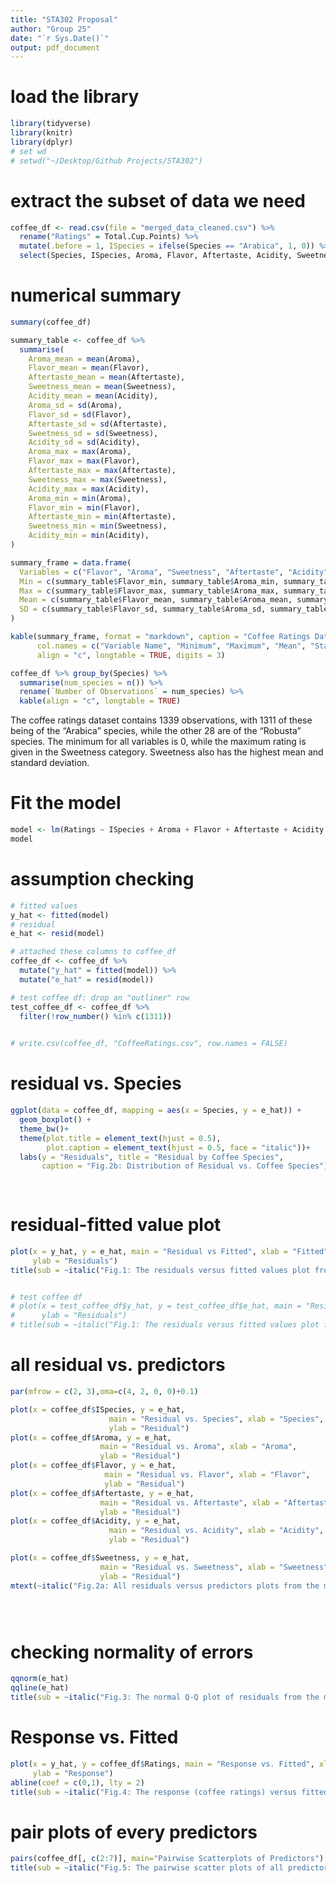 ```yaml
---
title: "STA302 Proposal"
author: "Group 25"
date: "`r Sys.Date()`"
output: pdf_document
---
```


# load the library

```r
library(tidyverse)
library(knitr)
library(dplyr)
# set wd
# setwd("~/Desktop/Github Projects/STA302")
```

# extract the subset of data we need

```r
coffee_df <- read.csv(file = "merged_data_cleaned.csv") %>% 
  rename("Ratings" = Total.Cup.Points) %>% 
  mutate(.before = 1, ISpecies = ifelse(Species == "Arabica", 1, 0)) %>% 
  select(Species, ISpecies, Aroma, Flavor, Aftertaste, Acidity, Sweetness, Ratings)
```

# numerical summary

```r
summary(coffee_df)

summary_table <- coffee_df %>%
  summarise(
    Aroma_mean = mean(Aroma),
    Flavor_mean = mean(Flavor),
    Aftertaste_mean = mean(Aftertaste),
    Sweetness_mean = mean(Sweetness),
    Acidity_mean = mean(Acidity),
    Aroma_sd = sd(Aroma),
    Flavor_sd = sd(Flavor),
    Aftertaste_sd = sd(Aftertaste),
    Sweetness_sd = sd(Sweetness),
    Acidity_sd = sd(Acidity),
    Aroma_max = max(Aroma),
    Flavor_max = max(Flavor),
    Aftertaste_max = max(Aftertaste),
    Sweetness_max = max(Sweetness),
    Acidity_max = max(Acidity),
    Aroma_min = min(Aroma),
    Flavor_min = min(Flavor),
    Aftertaste_min = min(Aftertaste),
    Sweetness_min = min(Sweetness),
    Acidity_min = min(Acidity), 
)

summary_frame = data.frame(
  Variables = c("Flavor", "Aroma", "Sweetness", "Aftertaste", "Acidity"),
  Min = c(summary_table$Flavor_min, summary_table$Aroma_min, summary_table$Sweetness_min, summary_table$Aftertaste_min, summary_table$Acidity_min),
  Max = c(summary_table$Flavor_max, summary_table$Aroma_max, summary_table$Sweetness_max, summary_table$Aftertaste_max, summary_table$Acidity_max),
  Mean = c(summary_table$Flavor_mean, summary_table$Aroma_mean, summary_table$Sweetness_mean, summary_table$Aftertaste_mean, summary_table$Acidity_mean),
  SD = c(summary_table$Flavor_sd, summary_table$Aroma_sd, summary_table$Sweetness_sd, summary_table$Aftertaste_sd, summary_table$Acidity_sd)
)

kable(summary_frame, format = "markdown", caption = "Coffee Ratings Dataset Numerical Summary", 
      col.names = c("Variable Name", "Minimum", "Maximum", "Mean", "Standard Deviation"), 
      align = "c", longtable = TRUE, digits = 3)

coffee_df %>% group_by(Species) %>% 
  summarise(num_species = n()) %>% 
  rename(`Number of Observations` = num_species) %>% 
  kable(align = "c", longtable = TRUE)
```

The coffee ratings dataset contains 1339 observations, with 1311 of these being of the "Arabica" species, while the other 28 are of the "Robusta" species. The minimum for all variables is 0, while the maximum rating is given in the Sweetness category. Sweetness also has the highest mean and standard deviation.

# Fit the model

```r
model <- lm(Ratings ~ ISpecies + Aroma + Flavor + Aftertaste + Acidity + Sweetness, data = coffee_df)
model
```

# assumption checking

```r
# fitted values
y_hat <- fitted(model)
# residual
e_hat <- resid(model)

# attached these columns to coffee_df
coffee_df <- coffee_df %>% 
  mutate("y_hat" = fitted(model)) %>% 
  mutate("e_hat" = resid(model))

# test coffee df: drop an "outliner" row
test_coffee_df <- coffee_df %>% 
  filter(!row_number() %in% c(1311))
  

# write.csv(coffee_df, "CoffeeRatings.csv", row.names = FALSE)
```

# residual vs. Species
```r
ggplot(data = coffee_df, mapping = aes(x = Species, y = e_hat)) + 
  geom_boxplot() +
  theme_bw()+
  theme(plot.title = element_text(hjust = 0.5), 
        plot.caption = element_text(hjust = 0.5, face = "italic"))+
  labs(y = "Residuals", title = "Residual by Coffee Species", 
       caption = "Fig.2b: Distribution of Residual vs. Coffee Species")
  
  
```



# residual-fitted value plot

```r
plot(x = y_hat, y = e_hat, main = "Residual vs Fitted", xlab = "Fitted", 
     ylab = "Residuals")
title(sub = ~italic("Fig.1: The residuals versus fitted values plot from the model."))


# test coffee df
# plot(x = test_coffee_df$y_hat, y = test_coffee_df$e_hat, main = "Residual vs Fitted", xlab = "Fitted", 
#      ylab = "Residuals")
# title(sub = ~italic("Fig.1: The residuals versus fitted values plot from the model."))
```

# all residual vs. predictors

```r

par(mfrow = c(2, 3),oma=c(4, 2, 0, 0)+0.1)

plot(x = coffee_df$ISpecies, y = e_hat,
                      main = "Residual vs. Species", xlab = "Species",
                      ylab = "Residual")
plot(x = coffee_df$Aroma, y = e_hat,
                    main = "Residual vs. Aroma", xlab = "Aroma",
                    ylab = "Residual")
plot(x = coffee_df$Flavor, y = e_hat,
                     main = "Residual vs. Flavor", xlab = "Flavor",
                     ylab = "Residual")
plot(x = coffee_df$Aftertaste, y = e_hat,
                    main = "Residual vs. Aftertaste", xlab = "Aftertaste",
                    ylab = "Residual")
plot(x = coffee_df$Acidity, y = e_hat,
                      main = "Residual vs. Acidity", xlab = "Acidity",
                      ylab = "Residual")

plot(x = coffee_df$Sweetness, y = e_hat,
                    main = "Residual vs. Sweetness", xlab = "Sweetness",
                    ylab = "Residual")
mtext(~italic("Fig.2a: All residuals versus predictors plots from the model."), side = 1, line = 3, outer = TRUE, adj = 0.5)





```

# checking normality of errors

```r

qqnorm(e_hat)
qqline(e_hat)
title(sub = ~italic("Fig.3: The normal Q-Q plot of residuals from the model."))


```

# Response vs. Fitted

```r

plot(x = y_hat, y = coffee_df$Ratings, main = "Response vs. Fitted", xlab = "Fitted", 
     ylab = "Response")
abline(coef = c(0,1), lty = 2)
title(sub = ~italic("Fig.4: The response (coffee ratings) versus fitted values plot from the model."))


```

# pair plots of every predictors

```r
pairs(coffee_df[, c(2:7)], main="Pairwise Scatterplots of Predictors")
title(sub = ~italic("Fig.5: The pairwise scatter plots of all predictors."))


```



